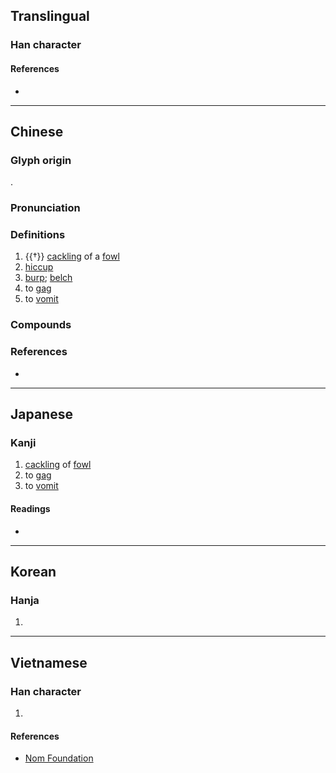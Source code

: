 {{character info/new}}
==Translingual==

===Han character===
{{Han char|rn=30|rad=口|as=10|sn=13|four=61027|canj=RMRB|ids=⿰口鬲}}

====References====
* {{Han ref|kx=0203.150|dkj=04097|dj=0425.330|hdz=10666.040|uh=55DD|ud=21981|bh=DCD0|bd=56528}}

----

==Chinese==
{{zh-forms}}

===Glyph origin===
{{Han etym}}
{{Han compound|口|鬲|ls=psc|c1=s|c2=p|t1=mouth}}.

===Pronunciation===
{{zh-pron
|m=gé,er=y
|c=gaak3
|mc=y
|oc=y
|cat=n,v
}}

===Definitions===
{{zh-hanzi}}

# {{†}} [[cackling]] of a [[fowl]]
# [[hiccup]]
# [[burp]]; [[belch]]
# to [[gag]] {{rfv-sense|zh}}
# to [[vomit]] {{rfv-sense|zh}}

===Compounds===
{{zh-der|嗝兒|嗝症|打冷嗝|打嗝|打飽嗝|飽嗝兒}}

===References===
* {{R:yue:Hanzi}}

----

==Japanese==

===Kanji===
{{ja-kanji|grade=|rs=口10}}

# [[cackling]] of [[fowl]]
# to [[gag]]
# to [[vomit]]

====Readings====
* {{ja-readings|on=かく, きゃく}}

----

==Korean==

===Hanja===
{{ko-hanja|hangeul=격}}

# {{defn|lang=ko|sort=口10}}

----

==Vietnamese==

===Han character===
{{vi-hantu|[[cách]]|rs=口10}}

# {{defn|lang=vi|sort=口10}}

====References====
* [http://nomfoundation.org/common/nom_details.php?codepoint=55dd Nom Foundation]